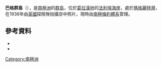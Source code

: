{{Coord|69|12|S|68|25|W|source:GNIS|display=title}}

'''巴格群島'''（{{lang-en|Bugge Islands}}），是[[南極洲|南極洲]]的[[群島|群島]]，位於[[葛拉漢地|葛拉漢地]]的[[法利埃海岸|法利埃海岸]]，處於[[瑪格麗特灣|瑪格麗特灣]]，在1936年由[[英國|英國]]探險隊拍攝空中照片，現時由[[南極條約體系|南極條約體系]]管理。

==參考資料==
*{{cite gnis | type = antarid | id = 2120| name = Bugge Islands | accessdate = 2011-10-04}}
*{{usgs-gazetteer|id=2120}}

{{DEFAULTSORT:Bugge Islands}}
[[Category:南極洲|Category:南極洲]]


{{FallièresCoast-geo-stub}}